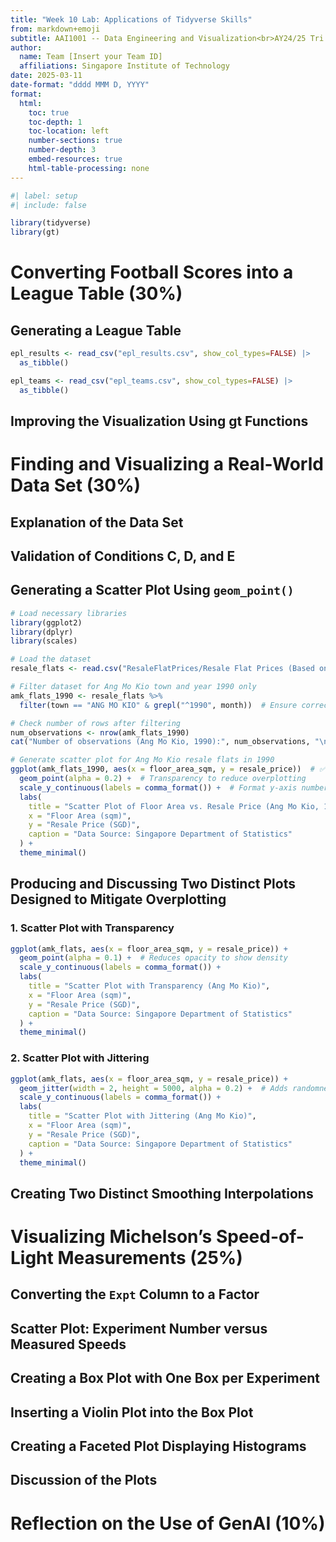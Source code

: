 ```yaml
---
title: "Week 10 Lab: Applications of Tidyverse Skills"
from: markdown+emoji
subtitle: AAI1001 -- Data Engineering and Visualization<br>AY24/25 Tri 2 (Assisted by GenAI)<br>Exercise 5 (Teamwork 2)
author:  
  name: Team [Insert your Team ID]
  affiliations: Singapore Institute of Technology
date: 2025-03-11
date-format: "dddd MMM D, YYYY"
format: 
  html: 
    toc: true
    toc-depth: 1
    toc-location: left
    number-sections: true
    number-depth: 3
    embed-resources: true
    html-table-processing: none
---
```


```r
#| label: setup
#| include: false

library(tidyverse)
library(gt)
```


# Converting Football Scores into a League Table (30%)


## Generating a League Table
```r
epl_results <- read_csv("epl_results.csv", show_col_types=FALSE) |>
  as_tibble()

epl_teams <- read_csv("epl_teams.csv", show_col_types=FALSE) |>
  as_tibble()
```


## Improving the Visualization Using gt Functions




# Finding and Visualizing a Real-World Data Set (30%)


## Explanation of the Data Set


## Validation of Conditions C, D, and E


## Generating a Scatter Plot Using `geom_point()`

```r
# Load necessary libraries
library(ggplot2)
library(dplyr)
library(scales)

# Load the dataset
resale_flats <- read.csv("ResaleFlatPrices/Resale Flat Prices (Based on Approval Date), 1990 - 1999.csv")

# Filter dataset for Ang Mo Kio town and year 1990 only
amk_flats_1990 <- resale_flats %>%
  filter(town == "ANG MO KIO" & grepl("^1990", month))  # Ensure correct format

# Check number of rows after filtering
num_observations <- nrow(amk_flats_1990)
cat("Number of observations (Ang Mo Kio, 1990):", num_observations, "\n")

# Generate scatter plot for Ang Mo Kio resale flats in 1990
ggplot(amk_flats_1990, aes(x = floor_area_sqm, y = resale_price))  # ✅ Correct variable +
  geom_point(alpha = 0.2) +  # Transparency to reduce overplotting
  scale_y_continuous(labels = comma_format()) +  # Format y-axis numbers
  labs(
    title = "Scatter Plot of Floor Area vs. Resale Price (Ang Mo Kio, 1990)",
    x = "Floor Area (sqm)",
    y = "Resale Price (SGD)",
    caption = "Data Source: Singapore Department of Statistics"
  ) +
  theme_minimal()

```


## Producing and Discussing Two Distinct Plots Designed to Mitigate Overplotting

### 1. Scatter Plot with Transparency
```r

ggplot(amk_flats, aes(x = floor_area_sqm, y = resale_price)) +
  geom_point(alpha = 0.1) +  # Reduces opacity to show density
  scale_y_continuous(labels = comma_format()) +
  labs(
    title = "Scatter Plot with Transparency (Ang Mo Kio)",
    x = "Floor Area (sqm)",
    y = "Resale Price (SGD)",
    caption = "Data Source: Singapore Department of Statistics"
  ) +
  theme_minimal()
```

### 2. Scatter Plot with Jittering 
```r
ggplot(amk_flats, aes(x = floor_area_sqm, y = resale_price)) +
  geom_jitter(width = 2, height = 5000, alpha = 0.2) +  # Adds randomness to spread points
  scale_y_continuous(labels = comma_format()) +
  labs(
    title = "Scatter Plot with Jittering (Ang Mo Kio)",
    x = "Floor Area (sqm)",
    y = "Resale Price (SGD)",
    caption = "Data Source: Singapore Department of Statistics"
  ) +
  theme_minimal()
```



## Creating Two Distinct Smoothing Interpolations



# Visualizing Michelson’s Speed-of-Light Measurements (25%)


## Converting the `Expt` Column to a Factor


## Scatter Plot: Experiment Number versus Measured Speeds


## Creating a Box Plot with One Box per Experiment


## Inserting a Violin Plot into the Box Plot


## Creating a Faceted Plot Displaying Histograms


## Discussion of the Plots



# Reflection on the Use of GenAI (10%)